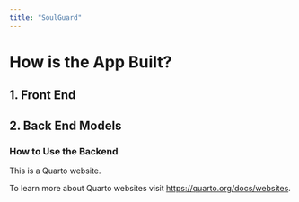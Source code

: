 ```yaml
---
title: "SoulGuard"
---
```


# How is the App Built?

## 1. Front End

## 2. Back End Models

### How to Use the Backend

This is a Quarto website.

To learn more about Quarto websites visit <https://quarto.org/docs/websites>.
